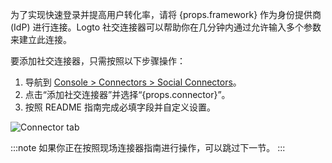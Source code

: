 
为了实现快速登录并提高用户转化率，请将 {props.framework} 作为身份提供商 (IdP) 进行连接。Logto 社交连接器可以帮助你在几分钟内通过允许输入多个参数来建立此连接。

要添加社交连接器，只需按照以下步骤操作：

1. 导航到 [Console > Connectors > Social Connectors](https://cloud.logto.io/to/connectors/social)。
2. 点击“添加社交连接器”并选择“{props.connector}”。
3. 按照 README 指南完成必填字段并自定义设置。

<img src={connectorTabSocialImage} alt="Connector tab" />

:::note
如果你正在按照现场连接器指南进行操作，可以跳过下一节。
:::
